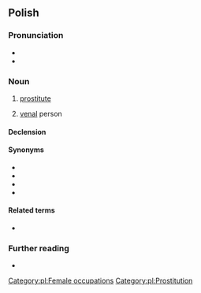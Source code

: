 {{also|prostitutka|prostytutką|проститутка}}
==Polish==

===Pronunciation===
* {{pl-IPA}}
* {{audio|pl|Pl-prostytutka.ogg|Audio}}

===Noun===
{{pl-noun|f}}

# [[prostitute]]
# {{lb|pl|colloquial|derogatory|figuratively}} [[venal]] person

====Declension====
{{pl-decl-noun-f}}

====Synonyms====
* {{l|pl|dziwka}}
* {{l|pl|kurwa}}
* {{l|pl|ladacznica}}
* {{l|pl|lafirynda}}

====Related terms====
* {{l|pl|prostytucja}}

===Further reading===
* {{R:PWN}}

[[Category:pl:Female occupations]]
[[Category:pl:Prostitution]]